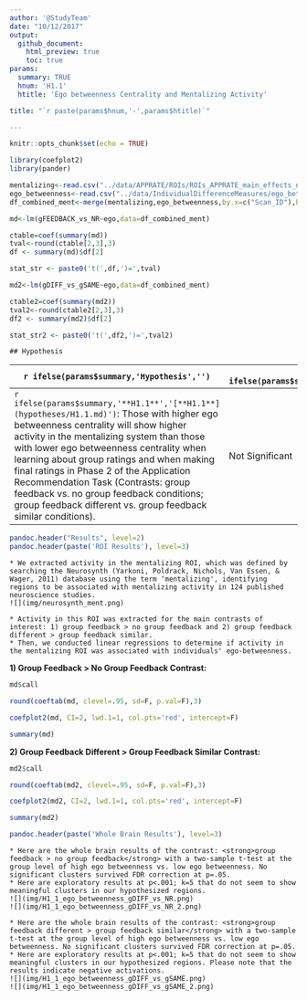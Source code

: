 ```yaml
---
author: '@StudyTeam'
date: "10/12/2017"
output: 
  github_document:
    html_preview: true
    toc: true
params:
  summary: TRUE
  hnum: 'H1.1'
  htitle: 'Ego betweenness Centrality and Mentalizing Activity'

title: "`r paste(params$hnum,'-',params$htitle)`"

---
```


```r
knitr::opts_chunk$set(echo = TRUE)

library(coefplot2)
library(pander)

```

```r
mentalizing<-read.csv("../data/APPRATE/ROIs/ROIs_APPRATE_main_effects_neurosynth_ment/neurosynth_mentalizing.csv")
ego_betweenness<-read.csv("../data/IndividualDifferenceMeasures/ego_betweeness_groups.csv")
df_combined_ment<-merge(mentalizing,ego_betweenness,by.x=c("Scan_ID"),by.y=c("pID"))
```

```r
md<-lm(gFEEDBACK_vs_NR~ego,data=df_combined_ment)

ctable=coef(summary(md))
tval<-round(ctable[2,3],3)
df <- summary(md)$df[2]

stat_str <- paste0('t(',df,')=',tval)

md2<-lm(gDIFF_vs_gSAME~ego,data=df_combined_ment)

ctable2=coef(summary(md2))
tval2<-round(ctable2[2,3],3)
df2 <- summary(md2)$df[2]

stat_str2 <- paste0('t(',df2,')=',tval2)

```

```asis

## Hypothesis

```


| `r ifelse(params$summary,'Hypothesis','') ` |  `r ifelse(params$summary,'Result','') ` |
| --------------------------------------------------- | --- |
| `r ifelse(params$summary,'**H1.1**','[**H1.1**](hypotheses/H1.1.md)')`: Those with higher ego betweenness centrality will show higher activity in the mentalizing system than those with lower ego betweenness centrality when learning about group ratings and when making final ratings in Phase 2 of the Application Recommendation Task (Contrasts: group feedback vs. no group feedback conditions; group feedback different vs. group feedback similar conditions). | Not Significant |




```r

pandoc.header("Results", level=2)
pandoc.header(paste('ROI Results'), level=3)

```

```asis
* We extracted activity in the mentalizing ROI, which was defined by searching the Neurosynth (Yarkoni, Poldrack, Nichols, Van Essen, & Wager, 2011) database using the term ‘mentalizing', identifying regions to be associated with mentalizing activity in 124 published neuroscience studies. 
![](img/neurosynth_ment.png)

* Activity in this ROI was extracted for the main contrasts of interest: 1) group feedback > no group feedback and 2) group feedback different > group feedback similar.
* Then, we conducted linear regressions to determine if activity in the mentalizing ROI was associated with individuals' ego-betweenness.
```

<strong>1) Group Feedback > No Group Feedback Contrast:</strong>

```r

md$call

round(coeftab(md, clevel=.95, sd=F, p.val=F),3)

coefplot2(md, CI=2, lwd.1=1, col.pts='red', intercept=F)
```


```r
summary(md)
```

<strong>2) Group Feedback Different > Group Feedback Similar Contrast:</strong>

```r

md2$call

round(coeftab(md2, clevel=.95, sd=F, p.val=F),3)

coefplot2(md2, CI=2, lwd.1=1, col.pts='red', intercept=F)
```


```r
summary(md2)
```

```r
pandoc.header(paste('Whole Brain Results'), level=3)
```

```asis
* Here are the whole brain results of the contrast: <strong>group feedback > no group feedback</strong> with a two-sample t-test at the group level of high ego betweenness vs. low ego betweenness. No significant clusters survived FDR correction at p=.05.
* Here are exploratory results at p<.001; k=5 that do not seem to show meaningful clusters in our hypothesized regions.
![](img/H1_1_ego_betweenness_gDIFF_vs_NR.png)
![](img/H1_1_ego_betweenness_gDIFF_vs_NR_2.png)

* Here are the whole brain results of the contrast: <strong>group feedback different > group feedback similar</strong> with a two-sample t-test at the group level of high ego betweenness vs. low ego betweenness. No significant clusters survived FDR correction at p=.05.
* Here are exploratory results at p<.001; k=5 that do not seem to show meaningful clusters in our hypothesized regions. Please note that the results indicate negative activations.
![](img/H1_1_ego_betweenness_gDIFF_vs_gSAME.png)
![](img/H1_1_ego_betweenness_gDIFF_vs_gSAME_2.png)
```